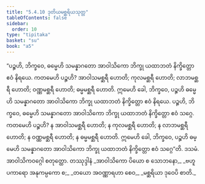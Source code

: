 ```yaml
---
title: "5.4.10 ဒုတိယမစ္ဆရိယသုတ္တ"
tableOfContents: false
sidebar:
  order: 10
type: "tipitaka"
basket: "su"
book: "a5"
---
```



<DynamicBreadcrumb />

<Division number="240" book="a5" e="ch" v="16" p="232">

<Paragraph number="1312" book="a5">
“ပဉ္စဟိ, ဘိက္ခဝေ, ဓမ္မေဟိ သမန္နာဂတော အာဝါသိကော ဘိက္ခု ယထာဘတံ နိက္ခိတ္တော ဧဝံ နိရယေ. ကတမေဟိ ပဉ္စဟိ? အာဝါသမစ္ဆရီ ဟောတိ; ကုလမစ္ဆရီ ဟောတိ; လာဘမစ္ဆရီ ဟောတိ; ဝဏ္ဏမစ္ဆရီ ဟောတိ; ဓမ္မမစ္ဆရီ ဟောတိ. ဣမေဟိ ခေါ, ဘိက္ခဝေ, ပဉ္စဟိ ဓမ္မေဟိ သမန္နာဂတော အာဝါသိကော ဘိက္ခု ယထာဘတံ နိက္ခိတ္တော ဧဝံ နိရယေ.
</Paragraph>

<Paragraph number="1313" book="a5">
ပဉ္စဟိ, ဘိက္ခဝေ, ဓမ္မေဟိ သမန္နာဂတော အာဝါသိကော ဘိက္ခု ယထာဘတံ နိက္ခိတ္တော ဧဝံ သဂ္ဂေ. ကတမေဟိ ပဉ္စဟိ? န အာဝါသမစ္ဆရီ ဟောတိ; န ကုလမစ္ဆရီ ဟောတိ; န လာဘမစ္ဆရီ ဟောတိ; န ဝဏ္ဏမစ္ဆရီ ဟောတိ; န ဓမ္မမစ္ဆရီ ဟောတိ. ဣမေဟိ ခေါ, ဘိက္ခဝေ, ပဉ္စဟိ ဓမ္မေဟိ သမန္နာဂတော အာဝါသိကော ဘိက္ခု ယထာဘတံ နိက္ခိတ္တော ဧဝံ သဂ္ဂေ”တိ.

</Paragraph>
</Division>

<Paragraph number="1314" type="center" book="a5">
ဒသမံ.



</Paragraph>

<Paragraph number="1315" type="center" book="a5">
အာဝါသိကဝဂ္ဂေါ စတုတ္ထော.



</Paragraph>

<Paragraph number="1316" type="center" book="a5">
တဿုဒ္ဒါနံ


</Paragraph>

<Paragraph number="1317" type="verses" book="a5">
_အာဝါသိကော ပိယော စ သောဘနော,_  
_ဗဟူပကာရော အနုကမ္ပကော စ;_  
_တယော အဝဏ္ဏာရဟာ စေဝ,_  
_မစ္ဆရိယာ ဒုဝေပိ စာတိ._
</Paragraph>
